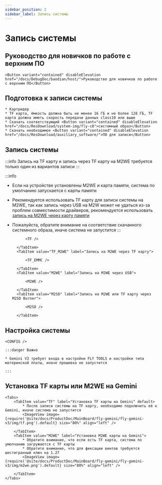 ```yaml
---
sidebar_position: 2
sidebar_label: Запись системы
---
```


# Запись системы

## Руководство для новичков по работе с верхним ПО

    <Button variant="contained" disableElevation href="/docs/DebugDoc/baodian/host/">Руководство для новичков по работе с верхним ПО</Button>

## Подготовка к записи системы

    * Картридер
    * TF карта, ёмкость должна быть не менее 16 ГБ и не более 128 ГБ, TF карта должна иметь скорость передачи данных class10 или выше
    * Скачать соответствующий <Button variant="contained" disableElevation href="/docs/ResDownload/system-img/fly-c8">системный образ</Button>
    * Скачать необходимое <Button variant="contained" disableElevation href="/docs/ResDownload/auxiliary_software/">ПО для записи</Button>

## Запись системы

:::info
Запись на TF карту и запись через TF карту на M2WE требуется только один из вариантов записи
:::

:::info
* Если на устройстве установлены M2WE и карта памяти, система по умолчанию запускается с карты памяти
* Рекомендуется использовать TF карту для записи системы на M2WE, так как запись через USB на M2W может не удаться из-за проблем совместимости драйверов, рекомендуется использовать [запись на M2WE через карту памяти](https://mellow-next.klipper.cn/docs/ProductDoc/SBC/fly-pi-v2/fly-os)
* Пожалуйста, обратите внимание на соответствие скачанного системного образа, иначе система не запустится
:::

    <Tabs>
        <TabItem value="TF" label="Запись на TF карту" default>
            
            <TF />
            
        </TabItem>
        <TabItem value="TF_M2WE" label="Запись на M2WE через TF карту">
            
            <TF_EMMC />

        </TabItem>
        <TabItem value="M2WE" label="Запись на M2WE через USB">
            
            <M2WE />

        </TabItem>
        <TabItem value="M2SD" label="Запись на M2WE или TF карту через M2SD Burner">
            
            <M2SD />

        </TabItem>
    </Tabs>


## Настройка системы

    <CONFIG />

    :::danger Важно

    * Gemini V3 требует входа в настройки FLY TOOLS и настройки типа материнской платы, иначе прошивка не запустится

    :::

## Установка TF карты или M2WE на Gemini

    <Tabs>
        <TabItem value="TF" label="Установка TF карты на Gemini" default>
            * После записи системы на TF карту, необходимо подключить её к Gemini, иначе система не запустится
            <ImageView image={require('@site/docs/ProductDoc/MainBoard/fly-gemini/fly-gemini-v3/img/tf.png').default} size="80%" align="left" />  

        </TabItem>
        <TabItem value="M2WE" label="Установка M2WE карты на Gemini">
            * Обратите внимание, что если есть TF карта, система по умолчанию загружается с TF карты
            * Обратите внимание, что для фиксации винтов требуется шестигранный ключ на 1.27
            <ImageView image={require('@site/docs/ProductDoc/MainBoard/fly-gemini/fly-gemini-v3/img/m2we.png').default} size="80%" align="left" />  

        </TabItem>
    </Tabs>